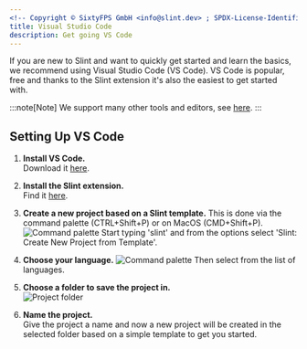 ```yaml
---
<!-- Copyright © SixtyFPS GmbH <info@slint.dev> ; SPDX-License-Identifier: MIT -->
title: Visual Studio Code
description: Get going VS Code
---
```




If you are new to Slint and want to quickly get started and learn the basics, we recommend 
using Visual Studio Code (VS Code). VS Code is popular, free and thanks to the Slint extension 
it's also the easiest to get started with.




:::note[Note]
We support many other tools and editors, see [here](https://github.com/slint-ui/slint/blob/master/editors/README.md#editors).
:::


## Setting Up VS Code



<Steps>

1. **Install VS Code.**   
Download it [here](https://code.visualstudio.com).

2. **Install the Slint extension.**  
Find it [here](https://marketplace.visualstudio.com/items?itemName=Slint.slint).

3. **Create a new project based on a Slint template.** 
This is done via the command palette (CTRL+Shift+P) or on MacOS (CMD+Shift+P).
![Command palette](../../../../assets/getting-started/macos-vscode-template-1.webp)
Start typing 'slint' and from the options select 'Slint: Create New Project from Template'.
4. **Choose your language.**
![Command palette](../../../../assets/getting-started/macos-vscode-template-3.webp)
Then select from the list of languages.

5. **Choose a folder to save the project in.**  
![Project folder](../../../../assets/getting-started/macos-vscode-template-2.webp)

6. **Name the project.**  
Give the project a name and now a new project will be created in the selected folder based 
on a simple template to get you started.

</Steps>

